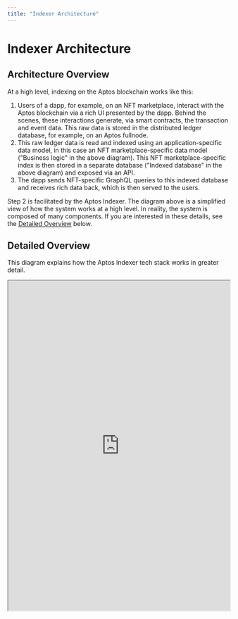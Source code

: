 ```yaml
---
title: "Indexer Architecture"
---
```



# Indexer Architecture

## Architecture Overview

<center>
  <ThemedImage
    alt="Signed Transaction Flow"
    sources={{
      light: '/docs/aptos-indexing.svg',
      dark: '/docs/aptos-indexing-dark.svg',
    }}
  />
</center>

At a high level, indexing on the Aptos blockchain works like this:

1. Users of a dapp, for example, on an NFT marketplace, interact with the Aptos blockchain via a rich UI presented by the dapp. Behind the scenes, these interactions generate, via smart contracts, the transaction and event data. This raw data is stored in the distributed ledger database, for example, on an Aptos fullnode.
2. This raw ledger data is read and indexed using an application-specific data model, in this case an NFT marketplace-specific data model ("Business logic" in the above diagram). This NFT marketplace-specific index is then stored in a separate database ("Indexed database" in the above diagram) and exposed via an API.
3. The dapp sends NFT-specific GraphQL queries to this indexed database and receives rich data back, which is then served to the users.

Step 2 is facilitated by the Aptos Indexer. The diagram above is a simplified view of how the system works at a high level. In reality, the system is composed of many components. If you are interested in these details, see the [Detailed Overview](#detailed-overview) below.


## Detailed Overview

This diagram explains how the Aptos Indexer tech stack works in greater detail.

<div style={{textAlign:"center"}}>
  <div style={{marginBottom: 20}}>
    <iframe
      style={{border: "1px solid rgba(0, 0, 0, 0.1);"}}
      width="100%"
      height="750"
      src="https://www.figma.com/embed?embed_host=share&url=https%3A%2F%2Fwww.figma.com%2Ffile%2FsVhSOGR7ZT4CdeUzlXyduD%2FIndexer-Overview%3Ftype%3Dwhiteboard%26node-id%3D0%253A1%26t%3DUnUKeEaBE7ETMksb-1"
      allowfullscreen>
    </iframe>
  </div>
</div>

